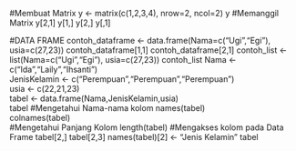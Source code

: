 #Membuat Matrix
y <- matrix(c(1,2,3,4), nrow=2, ncol=2)
y
#Memanggil Matrix
y[2,1]
y[1,]
y[2,]
y[,1]

#DATA FRAME
contoh_dataframe <- data.frame(Nama=c("Ugi","Egi"), usia=c(27,23))
contoh_dataframe[1,1]
contoh_dataframe[2,1]
contoh_list <- list(Nama=c("Ugi","Egi"), usia=c(27,23))
contoh_list
Nama <- c("Ida","Laily","Ihsanti")  
JenisKelamin <- c("Perempuan","Perempuan","Perempuan")  
usia <- c(22,21,23)  
tabel <- data.frame(Nama,JenisKelamin,usia)  
tabel
#Mengetahui Nama-nama kolom
names(tabel)  
colnames(tabel)  
#Mengetahui Panjang Kolom
length(tabel)
#Mengakses kolom pada Data Frame
tabel[2,]
tabel[2,3]
names(tabel)[2] <- "Jenis Kelamin"
tabel